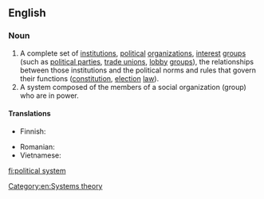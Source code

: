 ==English==
{{wikipedia}}

===Noun===
{{en-noun}}

# A complete set of [[institution]]s, [[political]] [[organization]]s, [[interest]] [[group]]s (such as [[political party|political parties]], [[trade union]]s, [[lobby]] [[group]]s), the relationships between those institutions and the political norms and rules that govern their functions ([[constitution]], [[election]] [[law]]).
# A system composed of the members of a social organization (group) who are in power.

====Translations====
{{trans-top}}
* Finnish: {{t|fi|[[poliittinen]] [[järjestelmä]]}}
{{trans-mid}}
* Romanian: {{t|ro|sistem politic|n}}
* Vietnamese: {{t|vi|chế độ chính trị}}
{{trans-bottom}}

[[Category:en:Systems theory]]

[[fi:political system]]